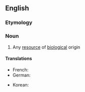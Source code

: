 ==English==

===Etymology===

{{prefix|bio|resource}}

===Noun===
{{en-noun}}

# Any [[resource]] of [[biological]] origin

====Translations====
{{trans-top|resource of biological origin}}
* French: {{t+|fr|bioressource|f}}
* German: {{t|de|Bioressource|f}}
{{trans-mid}}
*Korean: {{t|ko|생물자원|tr=saengmuljawon}}
{{trans-bottom}}